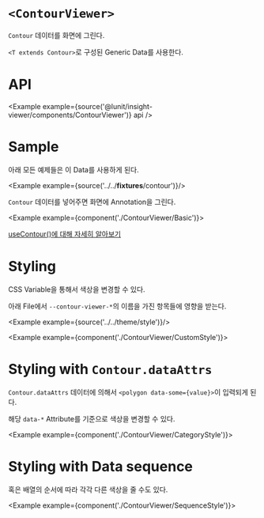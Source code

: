 
# `<ContourViewer>`

`Contour` 데이터를 화면에 그린다.

`<T extends Contour>`로 구성된 Generic Data를 사용한다. 

# API

<Example example={source('@lunit/insight-viewer/components/ContourViewer')} api />

# Sample

아래 모든 예제들은 이 Data를 사용하게 된다.

<Example example={source('../../__fixtures__/contour')}/>

`Contour` 데이터를 넣어주면 화면에 Annotation을 그린다.

<Example example={component('./ContourViewer/Basic')}>
  <InsightViewerPreview height={720}/>
</Example>

[useContour()에 대해 자세히 알아보기](https://frontend-components-handbook.netlify.com/#/insight-viewer/usecontour())

# Styling

CSS Variable을 통해서 색상을 변경할 수 있다.

아래 File에서 `--contour-viewer-*`의 이름을 가진 항목들에 영향을 받는다.

<Example example={source('../../theme/style')}/>

<Example example={component('./ContourViewer/CustomStyle')}>
  <InsightViewerPreview height={720}/>
</Example>

# Styling with `Contour.dataAttrs`

`Contour.dataAttrs` 데이터에 의해서 `<polygon data-some={value}>`이 입력되게 된다.

해당 `data-*` Attribute를 기준으로 색상을 변경할 수 있다.

<Example example={component('./ContourViewer/CategoryStyle')}>
  <InsightViewerPreview height={720}/>
</Example>

# Styling with Data sequence

혹은 배열의 순서에 따라 각각 다른 색상을 줄 수도 있다.

 <Example example={component('./ContourViewer/SequenceStyle')}>
   <InsightViewerPreview height={720}/>
 </Example>